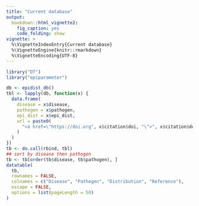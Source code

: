 ```yaml
---
title: "Current database"
output:
  bookdown::html_vignette2:
    fig_caption: yes
    code_folding: show
vignette: >
  %\VignetteIndexEntry{Current database}
  %\VignetteEngine{knitr::rmarkdown}
  %\VignetteEncoding{UTF-8}
---
```


```r
library("DT")
library("epiparameter")

db <- epidist_db()
tbl <- lapply(db, function(x) {
  data.frame(
    disease = x$disease,
    pathogen = x$pathogen,
    epi_dist = x$epi_dist,
    url = paste0(
      "<a href=\"https://doi.org", x$citation$doi, "\">", x$citation$doi, "</a>"
    )
  )
})
tb <- do.call(rbind, tbl)
## sort by disease then pathogen
tb <- tb[order(tb$disease, tb$pathogen), ]
datatable(
  tb,
  rownames = FALSE,
  colnames = c("Disease", "Pathogen", "Distribution", "Reference"),
  escape = FALSE,
  options = list(pageLength = 50)
)
```
